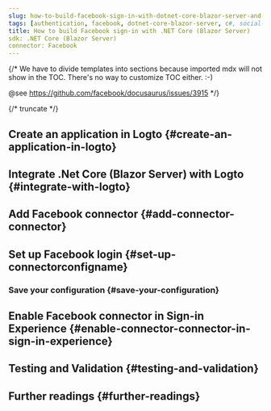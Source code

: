 ```yaml
---
slug: how-to-build-facebook-sign-in-with-dotnet-core-blazor-server-and-logto
tags: [authentication, facebook, dotnet-core-blazor-server, c#, social-sign-in, sign-in, login]
title: How to build Facebook sign-in with .NET Core (Blazor Server)
sdk: .NET Core (Blazor Server)
connector: Facebook
---
```


{/*
  We have to divide templates into sections because imported mdx will not show in the TOC.
  There's no way to customize TOC either. :-)

  @see https://github.com/facebook/docusaurus/issues/3915
*/}




{/* truncate */}

<Intro connector={connector} sdk=".NET Core (Blazor Server)" link="https://learn.microsoft.com/en-us/aspnet/core/blazor/hosting-models?view=aspnetcore-9.0#blazor-server" />

## Create an application in Logto \{#create-an-application-in-logto}

<CreateApplication type="Traditional web" framework=".Net Core (Blazor Server)" />

## Integrate .Net Core (Blazor Server) with Logto \{#integrate-with-logto}

<FrameworkGuide />

## Add Facebook connector \{#add-connector-connector}

<AddSocialConnector connector={connector} framework=".Net Core (Blazor Server)" />

## Set up Facebook login \{#set-up-connectorconfigname}

<ConnectorGuide />

### Save your configuration \{#save-your-configuration}

<SaveYourConfiguration connector={connector} />

## Enable Facebook connector in Sign-in Experience \{#enable-connector-connector-in-sign-in-experience}

<EnableSocialConnector connector={connector} />

## Testing and Validation \{#testing-and-validation}

<TestingAndValidation connector={connector} sdk=".NET Core (Blazor Server)" />

## Further readings \{#further-readings}

<FurtherReadings />
